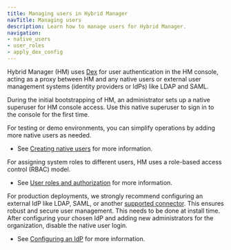 ```yaml
---
title: Managing users in Hybrid Manager
navTitle: Managing users
description: Learn how to manage users for Hybrid Manager.
navigation: 
- native_users
- user_roles
- apply_dex_config
---
```


Hybrid Manager (HM) uses [Dex](https://dexidp.io/docs/) for user authentication in the HM console, acting as a proxy between HM and any native users or external user management systems (identity providers or IdPs) like LDAP and SAML. 

During the initial bootstrapping of HM, an administrator sets up a native superuser for HM console access. Use this native superuser to sign in to the console for the first time.

For testing or demo environments, you can simplify operations by adding more native users as needed. 

- See [Creating native users](native_users/create_native_user) for more information.

For assigning system roles to different users, HM uses a role-based access control (RBAC) model.

- See [User roles and authorization](user_roles_authz) for more information.

For production deployments, we strongly recommend configuring an external IdP like LDAP, SAML, or another [supported connector](https://dexidp.io/docs/connectors/). This ensures robust and secure user management. This needs to be done at install time. After configuring your chosen IdP and adding new administrators for the organization, disable the native user login.

- See [Configuring an IdP](product_docs/docs/edb-postgres-ai/1.3/hybrid-manager/install/customization/byo_idp/index.mdx) for more information. 
